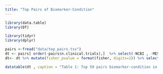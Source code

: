 ```yaml
---
title: "Top Pairs of Biomarker-Condition"
---
```



```r
library(data.table)
library(DT)

library(tidyr)
library(dplyr)

pairs <-fread("data/top_pairs.tsv")
dt <- pairs[ order(-pairs$n.clinical.trials),]  %>% select(-NCBI , -MESH)
dt<- dt %>% mutate(fisher_pvalue = format(fisher, digits=1)) %>% select(-fisher)

datatable(dt , caption = "Table 1: Top 50 pairs biomarker-condition in Clinical Trials" ,  filter = 'top', options = list(pageLength = 10, scrollX = TRUE,   autoWidth = F), rownames = F)

```
